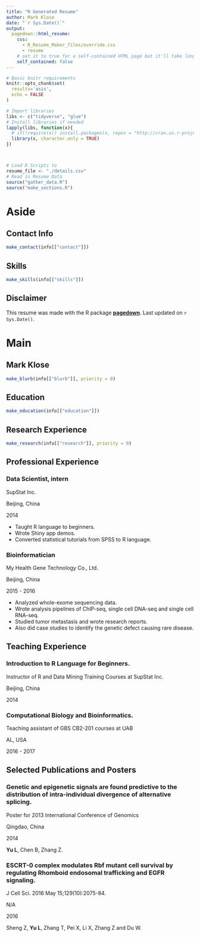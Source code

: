 ```yaml
---
title: "R Generated Resume"
author: Mark Klose
date: "`r Sys.Date()`"
output:
  pagedown::html_resume:
    css:
      - R_Resume_Maker_files/override.css
      - resume
    # set it to true for a self-contained HTML page but it'll take longer to render
    self_contained: false
---
```


```r
# Basic knitr requirements
knitr::opts_chunk$set(
  results='asis', 
  echo = FALSE
)

# Import libraries
libs <- c("tidyverse", "glue")
# Install libraries if needed
lapply(libs, function(x){
  # if(!require(x)) install.packages(x, repos = "http://cran.us.r-project.org")
  library(x, character.only = TRUE)
})



# Load R Scripts to
resume_file <- "./details.csv"
# Read in Resume Data
source("gather_data.R")
source("make_sections.R")

```


Aside
================================================================================
Contact Info {#contact}
--------------------------------------------------------------------------------

```r
make_contact(info[["contact"]])
```

Skills {#skills}
--------------------------------------------------------------------------------

```r
make_skills(info[["skills"]])
```


Disclaimer {#disclaimer}
--------------------------------------------------------------------------------

This resume was made with the R package [**pagedown**](https://github.com/rstudio/pagedown).
Last updated on `r Sys.Date()`.



Main
================================================================================

Mark Klose {#title}
--------------------------------------------------------------------------------

```r
make_blurb(info[["blurb"]], priority = 0)
```


Education {data-icon=graduation-cap data-concise=true}
--------------------------------------------------------------------------------
```r
make_education(info[["education"]])
```

Research Experience {data-icon=laptop}
--------------------------------------------------------------------------------

```r
make_research(info[["research"]], priority = 0)
```

Professional Experience {data-icon=suitcase}
--------------------------------------------------------------------------------

### Data Scientist, intern

SupStat Inc.

Beijing, China

2014

::: concise
- Taught R language to beginners. 
- Wrote Shiny app demos.
- Converted statistical tutorials from SPSS to R language.
:::

### Bioinformatician

My Health Gene Technology Co., Ltd.

Beijing, China

2015 - 2016

::: concise
- Analyzed whole-exome sequencing data. 
- Wrote analysis pipelines of ChIP-seq, single cell DNA-seq and single cell RNA-seq.
- Studied tumor metastasis and wrote research reports. 
- Also did case studies to identify the genetic defect causing rare disease.
:::


Teaching Experience {data-icon=chalkboard-teacher}
--------------------------------------------------------------------------------

### Introduction to R Language for Beginners.

Instructor of R and Data Mining Training Courses at SupStat Inc.

Beijing, China

2014

### Computational Biology and Bioinformatics.

Teaching assistant of GBS CB2-201 courses at UAB

AL, USA

2016 - 2017


Selected Publications and Posters {data-icon=file}
--------------------------------------------------------------------------------

### Genetic and epigenetic signals are found predictive to the distribution of intra-individual divergence of alternative splicing.

Poster for 2013 International Conference of Genomics

Qingdao, China

2014

**Yu L**, Chen B, Zhang Z.

### ESCRT-0 complex modulates Rbf mutant cell survival by regulating Rhomboid endosomal trafficking and EGFR signaling.

J Cell Sci. 2016 May 15;129(10):2075-84.

N/A

2016 

Sheng Z, **Yu L**, Zhang T, Pei X, Li X, Zhang Z and Du W. 
